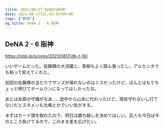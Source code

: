 ```yaml
---
title: 2021/08/17 DeNAVS阪神
date: 2021-08-17T21:45:35+09:00
tags: ["野球"]
og_title: DeNA 2 - 6 阪神
---
```


## DeNA 2 - 6 阪神

https://npb.jp/scores/2021/0817/db-t-16/


いいゲームだった。佐藤輝の大活躍と、青柳もよく踏ん張ったし、アルカンタラも粘って抑えてくれた。

初回の佐藤輝の当たりでサンズが帰れないのはミスだったけど、ほんとはもうちょっと伸びてホームランになってほしかったな。

あとは糸原の守備がなあ……途中から山本に代わったけど、現状守れないし打てないだとスタメンも北條とかでいい気がする。

まずはカード頭を取れたので、明日は勝ち越しを決めてほしい。巨人も今日は今のところ負けてるので、このまま差を広げたい。